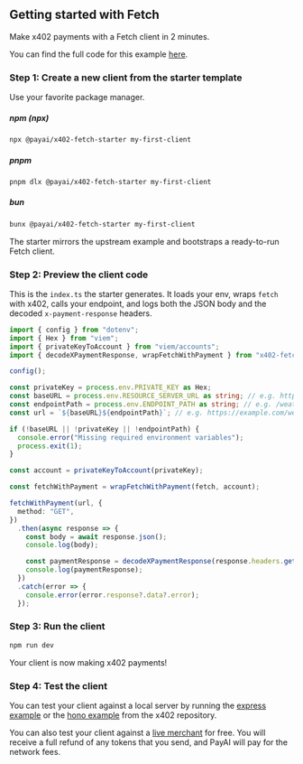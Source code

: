 ## Getting started with Fetch

Make x402 payments with a Fetch client in 2 minutes.

<Note>You can find the full code for this example [here](https://github.com/coinbase/x402/tree/0dfd3e683f1563543bd62a3ad84cbc6851d4054b/examples/typescript/clients/fetch).</Note>

### Step 1: Create a new client from the starter template

Use your favorite package manager.

##### npm (npx)
```bash
npx @payai/x402-fetch-starter my-first-client
```

##### pnpm
```bash
pnpm dlx @payai/x402-fetch-starter my-first-client
```

##### bun
```bash
bunx @payai/x402-fetch-starter my-first-client
```

The starter mirrors the upstream example and bootstraps a ready-to-run Fetch client.


### Step 2: Preview the client code

This is the `index.ts` the starter generates. It loads your env, wraps `fetch` with x402, calls your endpoint, and logs both the JSON body and the decoded `x-payment-response` headers.

```ts
import { config } from "dotenv";
import { Hex } from "viem";
import { privateKeyToAccount } from "viem/accounts";
import { decodeXPaymentResponse, wrapFetchWithPayment } from "x402-fetch";

config();

const privateKey = process.env.PRIVATE_KEY as Hex;
const baseURL = process.env.RESOURCE_SERVER_URL as string; // e.g. https://example.com
const endpointPath = process.env.ENDPOINT_PATH as string; // e.g. /weather
const url = `${baseURL}${endpointPath}`; // e.g. https://example.com/weather

if (!baseURL || !privateKey || !endpointPath) {
  console.error("Missing required environment variables");
  process.exit(1);
}

const account = privateKeyToAccount(privateKey);

const fetchWithPayment = wrapFetchWithPayment(fetch, account);

fetchWithPayment(url, {
  method: "GET",
})
  .then(async response => {
    const body = await response.json();
    console.log(body);

    const paymentResponse = decodeXPaymentResponse(response.headers.get("x-payment-response")!);
    console.log(paymentResponse);
  })
  .catch(error => {
    console.error(error.response?.data?.error);
  });
```

### Step 3: Run the client

```bash
npm run dev
```

<Check>
  Your client is now making x402 payments!
</Check>

### Step 4: Test the client

You can test your client against a local server by running the [express example](https://github.com/coinbase/x402/tree/main/examples/typescript/servers/express) or the [hono example](https://github.com/coinbase/x402/tree/main/examples/typescript/servers/hono) from the x402 repository.  

You can also test your client against a [live merchant](https://x402.payai.network) for free. You will receive a full refund of any tokens that you send, and PayAI will pay for the network fees.
